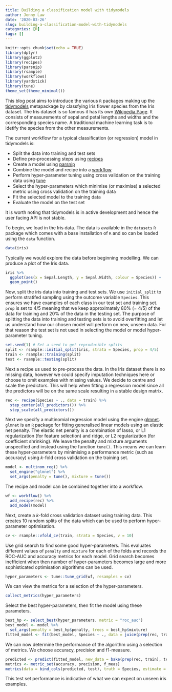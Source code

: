 ```yaml
---
title: Building a classification model with tidymodels
author: Jonny Law
date: '2020-03-26'
slug: building-a-classification-model-with-tidymodels
categories: [R]
tags: []
---
```


```r
knitr::opts_chunk$set(echo = TRUE)
library(dplyr)
library(ggplot2)
library(recipes)
library(parsnip)
library(rsample)
library(workflows)
library(yardstick)
library(tune)
theme_set(theme_minimal())
```

This blog post aims to introduce the various `R` packages making up the [tidymodels](https://github.com/tidymodels/tidymodels) metapackage by classfying Iris flower species from the Iris dataset. The Iris dataset is so famous it has its own [Wikipedia Page](https://en.wikipedia.org/wiki/Iris_flower_data_set). It consists of measurements of sepal and petal lengths and widths and the corresponding species name. A traditional machine learning task is to idetify the species from the other measurements.

The current workflow for a typical classification (or regression) model in tidymodels is:

* Split the data into training and test sets
* Define pre-processing steps using [recipes](https://tidymodels.github.io/recipes/)
* Create a model using [parsnip](https://tidymodels.github.io/parsnip/)
* Combine the model and recipe into a [workflow](https://tidymodels.github.io/workflows/)
* Perform hyper-parameter tuning using cross validation on the training data using [tune](https://tidymodels.github.io/tune/)
* Select the hyper-parameters which minimise (or maximise) a selected metric using cross validation on the training data
* Fit the selected model to the training data
* Evaluate the model on the test set

It is worth noting that tidymodels is in active development and hence the user facing API is not stable.

To begin, we load in the Iris data. The data is available in the `datasets` `R` package which comes with a base installation of `R` and so can be loaded using the `data` function.

```r
data(iris)
```

Typically we would explore the data before beginning modelling. We can produce a plot of the Iris data.

```r
iris %>% 
  ggplot(aes(x = Sepal.Length, y = Sepal.Width, colour = Species)) +
  geom_point()
```

Now, split the iris data into training and test sets. We use `initial_split` to perform stratifed sampling using the outcome variable `Species`. This ensures we have examples of each class in our test set and training set. `prop` is set to 4/5 meaning that we keep approximately 80% (= 4/5) of the data for training and 20% of the data in the testing set. The purpose of splitting the data into training and testing sets is to avoid overfitting and let us understand how our chosen model will perform on new, unseen data. For that reason the test set is not used in selecting the model or model hyper-parameter tuning. 

```r
set.seed(1) # Set a seed to get reproducible splits
split <- rsample::initial_split(iris, strata = Species, prop = 4/5)
train <- rsample::training(split)
test <- rsample::testing(split)
```

Next a recipe us used to pre-process the data. In the Iris dataset there is no missing data, however we could specify imputation techniques here or choose to omit examples with missing values. We decide to centre and scale the predictors. This will help when fitting a regression model since all the predictors will be on the same scale resulting in a stable design matrix.

```r
rec <- recipe(Species ~ ., data = train) %>% 
  step_center(all_predictors()) %>% 
  step_scale(all_predictors())
```

Next we specify a multinomial regression model using the engine [glmnet](https://cran.r-project.org/web/packages/glmnet/index.html). `glmnet` is an `R` package for fitting generalised linear models using an elastic net penalty. The elastic net penalty is a combination of lasso, or L1 regularization (for feature selection) and ridge, or L2 regularization (for coefficient shrinking). We leave the penalty and mixture arguments unspecified and instead using the function `tune()`. This means we can learn these hyper-parameters by minimising a performance metric (such as accuracy) using $k$-fold cross validation on the training set.

```r
model <- multinom_reg() %>% 
  set_engine("glmnet") %>% 
  set_args(penalty = tune(), mixture = tune())
```

The recipe and model can be combined together into a workflow.

```r
wf <- workflow() %>% 
  add_recipe(rec) %>% 
  add_model(model)
```

Next, create a $k$-fold cross validation dataset using training data. This creates 10 random splits of the data which can be used to perform hyper-parameter optimisation.

```r
cv <- rsample::vfold_cv(train, strata = Species, v = 10)
```

Use grid search to find some good hyper-parameters. This evaluates different values of `penalty` and `mixture` for each of the folds and records the ROC-AUC and accuracy metrics for each model. Grid search becomes inefficient when then number of hyper-parameters becomes large and more sophisticated optimisation algorithms can be used.

```r
hyper_parameters <- tune::tune_grid(wf, resamples = cv)
```

We can view the metrics for a selection of the hyper-parameters.

```r
collect_metrics(hyper_parameters)
```

Select the best hyper-parameters, then fit the model using these parameters.

```r
best_hp <- select_best(hyper_parameters, metric = "roc_auc")
best_model <- model %>% 
  set_args(penalty = best_hp$penalty, trees = best_hp$mixture)
fitted_model <- fit(best_model, Species ~ ., data = juice(prep(rec, train)))
```

We can now determine the performance of the algorithm using a selection of metrics. We choose accuracy, precision and f1-measure.

```r
predicted <- predict(fitted_model, new_data = bake(prep(rec, train), test))
metrics <- metric_set(accuracy, precision, f_meas)
metrics(data = bind_cols(predicted, test), truth = Species, estimate = .pred_class)
```

This test set performance is indicative of what we can expect on unseen iris examples.